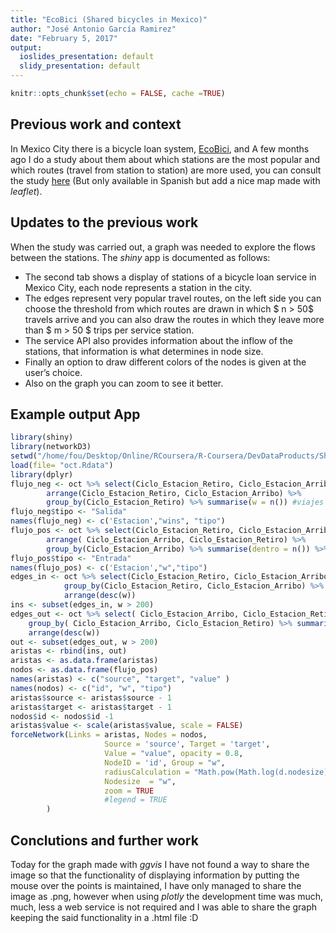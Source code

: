 ```yaml
---
title: "EcoBici (Shared bicycles in Mexico)"
author: "José Antonio García Ramirez"
date: "February 5, 2017"
output:
  ioslides_presentation: default
  slidy_presentation: default
---
```


```r
knitr::opts_chunk$set(echo = FALSE, cache =TRUE)
```

## Previous work and context
In Mexico City there is a bicycle loan system, [EcoBici](https://www.ecobici.cdmx.gob.mx/), and A few months ago I do a study about them about which stations are the most popular and which routes (travel from station to station) are more used, you can consult the study [here](https://github.com/fou-foo/opi_test/blob/master/exa_opi.html) (But only available in Spanish but add a nice map made with _leaflet_). 

##  Updates to the previous work
When the study was carried out, a graph was needed to explore the flows between the stations.
The _shiny_ app is documented as follows:

   * The second tab shows a display of stations of a bicycle loan service in Mexico City, each node represents a station in the city.
   * The edges represent very popular travel routes, on the left side you can choose the threshold from which routes are drawn in which $ n > 50$ travels arrive and you can also draw the routes in which they leave more than $ m > 50 $ trips per service station.
   * The service API also provides information about the inflow of the stations, that information is what determines in node size.
   * Finally an option to draw different colors of the nodes is given at the user's choice.
   * Also on the graph you can zoom to see it better.

## Example output App

```r
library(shiny)
library(networkD3)
setwd("/home/fou/Desktop/Online/RCoursera/R-Coursera/DevDataProducts/ShinyGraph")
load(file= "oct.Rdata")
library(dplyr)
flujo_neg <- oct %>% select(Ciclo_Estacion_Retiro, Ciclo_Estacion_Arribo) %>%
		arrange(Ciclo_Estacion_Retiro, Ciclo_Estacion_Arribo) %>%
		group_by(Ciclo_Estacion_Retiro) %>% summarise(w = n()) #viajes que salen de estacion
flujo_neg$tipo <- "Salida" 
names(flujo_neg) <- c('Estacion',"wins", "tipo")
flujo_pos <- oct %>% select(Ciclo_Estacion_Retiro, Ciclo_Estacion_Arribo) %>%
		arrange( Ciclo_Estacion_Arribo, Ciclo_Estacion_Retiro) %>%
		group_by(Ciclo_Estacion_Arribo) %>% summarise(dentro = n()) %>% arrange(desc(dentro))
flujo_pos$tipo <- "Entrada"
names(flujo_pos) <- c('Estacion',"w","tipo")
edges_in <- oct %>% select(Ciclo_Estacion_Retiro, Ciclo_Estacion_Arribo) %>%
			group_by(Ciclo_Estacion_Retiro, Ciclo_Estacion_Arribo) %>% summarise(w = n()) %>%
			arrange(desc(w))
ins <- subset(edges_in, w > 200)
edges_out <- oct %>% select( Ciclo_Estacion_Arribo, Ciclo_Estacion_Retiro) %>%
	group_by( Ciclo_Estacion_Arribo, Ciclo_Estacion_Retiro) %>% summarise(w = n()) %>%
	arrange(desc(w))
out <- subset(edges_out, w > 200)
aristas <- rbind(ins, out)
aristas <- as.data.frame(aristas)
nodos <- as.data.frame(flujo_pos)
names(aristas) <- c("source", "target", "value" )
names(nodos) <- c("id", "w", "tipo")
aristas$source <- aristas$source - 1
aristas$target <- aristas$target - 1
nodos$id <- nodos$id -1 
aristas$value <- scale(aristas$value, scale = FALSE)
forceNetwork(Links = aristas, Nodes = nodos,
					 Source = 'source', Target = 'target',
					 Value = "value", opacity = 0.8,
					 NodeID = 'id', Group = "w",
					 radiusCalculation = "Math.pow(Math.log(d.nodesize), 1.5)",
					 Nodesize  = "w", 
					 zoom = TRUE
					 #legend = TRUE
		)
```




## Conclutions and further work

Today for the graph made with _ggvis_ I have not found a way to share the image so that the functionality of displaying information by putting the mouse over the points is maintained, I have only managed to share the image as .png, however when using _plotly_ the development time was much, much, less a web service is not required and I was able to share the graph keeping the said functionality in a .html file :D


